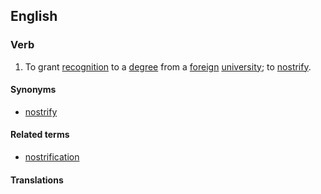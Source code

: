 ==English==

===Verb===
{{en-verb|nostrificat}}

# To grant [[recognition]] to a [[degree]] from a [[foreign]] [[university]]; to [[nostrify]].

====Synonyms====
* [[nostrify]]

====Related terms====
*[[nostrification]]

====Translations====
{{trans-see|nostrify}}